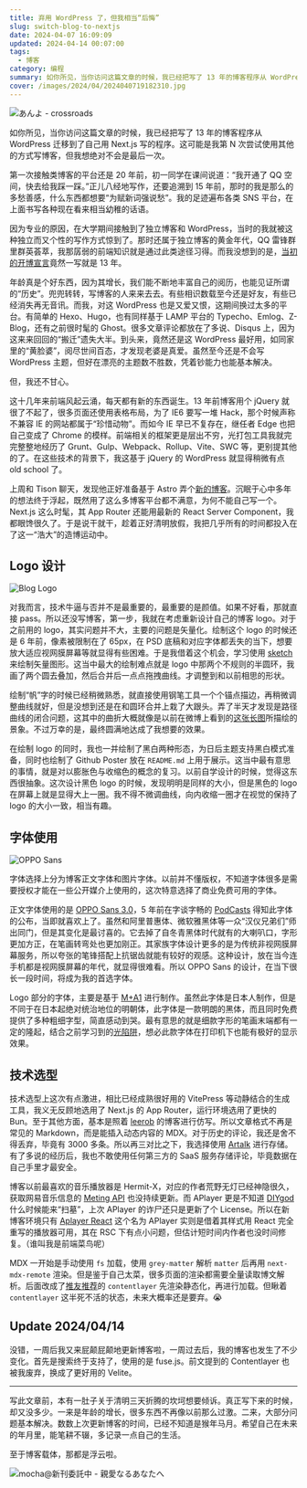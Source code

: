 ```yaml
---
title: 弃用 WordPress 了，但我相当“后悔”
slug: switch-blog-to-nextjs
date: 2024-04-07 16:09:09
updated: 2024-04-14 00:07:00
tags:
  - 博客
category: 编程
summary: 如你所见，当你访问这篇文章的时候，我已经把写了 13 年的博客程序从 WordPress 迁移到了自己用 Next.js 写的程序，这可能是我第 N 次尝试使用其他的方式写博客，但我想绝对不会是最后一次。
cover: /images/2024/04/2024040719182310.jpg
---
```


![あんよ - crossroads](/images/2024/04/2024040719182344.jpg)

如你所见，当你访问这篇文章的时候，我已经把写了 13 年的博客程序从 WordPress 迁移到了自己用 Next.js 写的程序。这可能是我第 N 次尝试使用其他的方式写博客，但我想绝对不会是最后一次。

第一次接触类博客的平台还是 20 年前，初一同学在课间说道：“我开通了 QQ 空间，快去给我踩一踩。”正儿八经地写作，还要追溯到 15 年前，那时的我是那么的多愁善感，什么东西都想要“为赋新词强说愁”。我的足迹遍布各类 SNS 平台，在上面书写各种现在看来相当幼稚的话语。

因为专业的原因，在大学期间接触到了独立博客和 WordPress，当时的我就被这种独立而又个性的写作方式惊到了。那时还属于独立博客的黄金年代，QQ 雷锋群里群英荟萃，我那孱弱的前端知识就是通过此类途径习得。而我没想到的是，[当初的开博宣言](/the-beginning-of-blog)竟然一写就是 13 年。

年龄真是个好东西，因为其增长，我们能不断地丰富自己的阅历，也能见证所谓的“历史”。兜兜转转，写博客的人来来去去。有些相识数载至今还是好友，有些已经消失再无音讯。而我，对这 WordPress 也是又爱又恨，这期间换过太多的平台。有简单的 Hexo、Hugo，也有同样基于 LAMP 平台的 Typecho、Emlog、Z-Blog，还有之前很时髦的 Ghost。很多文章评论都放在了多说、Disqus 上，因为这来来回回的“搬迁”遗失大半。到头来，竟然还是这 WordPress 最好用，如同家里的“黄脸婆”，阅尽世间百态，才发现老婆是真爱。虽然至今还是不会写 WordPress 主题，但好在漂亮的主题数不胜数，凭着钞能力也能基本解决。

但，我还不甘心。

这十几年来前端风起云涌，每天都有新的东西诞生。13 年前博客用个 jQuery 就很了不起了，很多页面还使用表格布局，为了 IE6 要写一堆 Hack，那个时候声称不兼容 IE 的网站都属于“珍惜动物”。而如今 IE 早已不复存在，继任者 Edge 也把自己变成了 Chrome 的模样。前端相关的框架更是层出不穷，光打包工具我就完完整整地经历了 Grunt、Gulp、Webpack、Rollup、Vite、SWC 等，更别提其他的了。在这些技术的背景下，我这基于 jQuery 的 WordPress 就显得稍微有点 old school 了。

上周和 Tison 聊天，发现他正好准备基于 Astro 弄个[新的博客](https://github.com/tisonkun/dacapo)。沉眠于心中多年的想法终于浮起，既然用了这么多博客平台都不满意，为何不能自己写一个。Next.js 这么时髦，其 App Router 还能用最新的 React Server Component，我都眼馋很久了。于是说干就干，趁着正好清明放假，我把几乎所有的时间都投入在了这一“浩大”的造博运动中。

## Logo 设计

![Blog Logo](/images/2024/04/2024040719297778.jpg)

对我而言，技术牛逼与否并不是最重要的，最重要的是颜值。如果不好看，那就直接 pass。所以还没写博客，第一步，我就在考虑重新设计自己的博客 logo。对于之前用的 logo，其实问题并不大，主要的问题是矢量化。绘制这个 logo 的时候还是 6 年前，像素被限制在了 65px，在 PSD 底稿和对应字体都丢失的当下，想要放大适应视网膜屏幕等就显得有些困难。于是我借着这个机会，学习使用 [sketch](https://sketch.com) 来绘制矢量图形。这当中最大的绘制难点就是 logo 中那两个不规则的半圆环，我画了两个圆去叠加，然后合并后一点点拖拽曲线。才调整到和以前相思的形状。

绘制“帆”字的时候已经稍微熟悉，就直接使用钢笔工具一个个锚点描边，再稍微调整曲线就好，但是没想到还是在和圆环合并上栽了大跟头。弄了半天才发现是路径曲线的闭合问题，这其中的曲折大概就像是以前在微博上看到的[这张长图](/images/2024/04/2024040719234718.jpg)所描绘的景象。不过万幸的是，最终圆满地达成了我想要的效果。

在绘制 logo 的同时，我也一并绘制了黑白两种形态，为日后主题支持黑白模式准备，同时也绘制了 Github Poster 放在 `README.md` 上用于展示。这当中最有意思的事情，就是对以膨胀色与收缩色的概念的复习。以前自学设计的时候，觉得这东西很抽象。这次设计黑色 logo 的时候，发现明明是同样的大小，但是黑色的 logo 在屏幕上就是显得大上一圈。我不得不微调曲线，向内收缩一圈才在视觉的保持了 logo 的大小一致，相当有趣。

## 字体使用

![OPPO Sans](/images/2024/04/2024040719182210.jpg)

字体选择上分为博客正文字体和图片字体。以前并不懂版权，不知道字体很多是需要授权才能在一些公开媒介上使用的，这次特意选择了商业免费可用的字体。

正文字体使用的是 [OPPO Sans 3.0](https://www.coloros.com/article/A00000050/)，5 年前在字谈字畅的 [PodCasts](https://thetype.com/typechat/ep-113/) 得知此字体的公布，当即就喜欢上了。虽然和阿里普惠体、微软雅黑体等一众“汉仪兄弟们”师出同门，但是其变化是最讨喜的。它去掉了自冬青黑体时代就有的大喇叭口，字形更加方正，在笔画转弯处也更加刚正。其家族字体设计更多的是为传统非视网膜屏幕服务，所以夸张的笔锋搭配上抗锯齿就能有较好的观感。这种设计，放在当今连手机都是视网膜屏幕的年代，就显得很难看。所以 OPPO Sans 的设计，在当下很长一段时间，将成为我的首选字体。

Logo 部分的字体，主要是基于 [M+A1](https://booth.pm/ja/items/2347968) 进行制作。虽然此字体是日本人制作，但是不同于在日本起绝对统治地位的明朝体，此字体是一款明朗的黑体，而且同时免费提供了多种粗细字型，简直感动到哭。最有意思的就是细款字形的笔画末端都有一定的隆起，结合之前学习到的[光陷阱](https://www.thetype.com/2021/06/21723/)，想必此款字体在打印机下也能有极好的显示效果。

## 技术选型

技术选型上这次有点激进，相比已经成熟很好用的 VitePress 等动静结合的生成工具，我义无反顾地选用了 Next.js 的 App Router，运行环境选用了更快的 Bun。至于其他方面，基本是照着 [leerob](https://leerob.io) 的博客进行仿写。所以文章格式不再是常见的 Markdown，而是能插入动态内容的 MDX。对于历史的评论，我还是舍不得丢弃，毕竟有 3000 多条。所以再三对比之下，我选择使用 [Artalk](https://artalk.js.org) 进行存储。有了多说的经历后，我也不敢使用任何第三方的 SaaS 服务存储评论，毕竟数据在自己手里才最安全。

博客以前最喜欢的音乐播放器是 Hermit-X，对应的作者荒野无灯已经神隐很久，获取网易音乐信息的 [Meting API](https://github.com/metowolf/Meting) 也没持续更新。而 APlayer 更是不知道 [DIYgod](https://diygod.cc) 什么时候能来“扫墓”，上次 APlayer 的诈尸还只是更新了个 License。所以在新博客环境只有 [Aplayer React](https://aplayer-react.js.org) 这个名为 APlayer 实则是借着其样式用 React 完全重写的播放器可用，其在 RSC 下有点小问题，但估计短时间内作者也没时间修复。（谁叫我是前端菜鸟呢）

MDX 一开始是手动使用 `fs` 加载，使用 `grey-matter` 解析 `matter` 后再用 `next-mdx-remote` 渲染。但是鉴于自己太菜，很多页面的渲染都需要全量读取博文解析。后面改成了[推友推荐](https://twitter.com/ilovek8s/status/1776809454790676827)的 `contentlayer` 先渲染静态化，再进行加载。但瞅着 `contentlayer` 这半死不活的状态，未来大概率还是要弃。😭

## Update 2024/04/14

没错，一周后我又来屁颠屁颠地更新博客啦，一周过去后，我的博客也发生了不少变化。首先是搜索终于支持了，使用的是 fuse.js。前文提到的 Contentlayer 也被我废弃，换成了更好用的 Velite。

---

写此文章前，本有一肚子关于清明三天折腾的坎坷想要倾诉。真正写下来的时候，却又没多少。一来是年龄的增长，很多东西不再像以前那么过激。二来，大部分问题基本解决。数数上次更新博客的时间，已经不知道是猴年马月。希望自己在未来的年月里，能笔耕不辍，多记录一点自己的生活。

至于博客载体，那都是浮云啦。

![mocha@新刊委託中 - 親愛なるあなたへ](/images/2024/04/2024040719244778.jpg)

